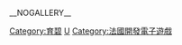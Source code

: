 {{catmore|育碧}}
[[Category:育碧|Category:育碧]]
[[Category:各公司电子游戏|U]]
[[Category:法國開發電子遊戲|Category:法國開發電子遊戲]]
__NOGALLERY__